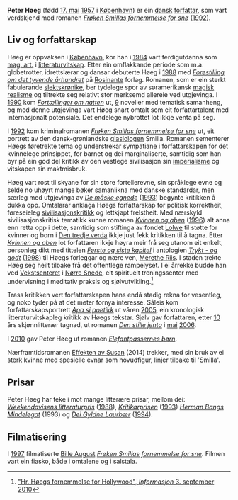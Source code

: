 '''Peter Høeg''' (fødd [[17. mai]] [[1957]] i [[København]]) er ein [[Danmark|dansk]] [[forfattar]], som vart verdskjend med romanen ''[[Frøken Smillas fornemmelse for snø]]'' ([[1992]]).

== Liv og forfattarskap ==
Høeg er oppvaksen i [[København]], kor han i [[1984]] vart ferdigutdanna som [[mag. art.]] i [[litteraturvitskap]]. Etter ein omflakkande periode som m.a. globetrotter, idrettslærar og dansar debuterte Høeg i [[1988]] med ''[[Forestilling om det tyvende århundret]]'' på [[Rosinante]] forlag. Romanen, som er ein sterkt fabulerande [[slektskrønike]], ber tydelege spor av søramerikansk [[magisk realisme]] og tiltrekte seg relativt stor merksemd allereie ved utgjevinga. I [[1990]] kom ''[[Fortællinger om natten]]'' ut, [[9]] noveller med tematisk samanheng, og med denne utgjevinga vart Høeg snart omtalt som eit forfattartalent med internasjonalt potensiale. Det endelege nybrottet lot ikkje venta på seg.

I [[1992]] kom kriminalromanen ''[[Frøken Smillas fornemmelse for sne]]'' ut, eit portrett av den dansk-grønlandske [[glasiolog]]en Smilla. Romanen sementerer Høegs føretrekte tema og understrekar sympatiane i forfattarskapen for det kvinnelege prinsippet, for barnet og dei marginaliserte, samtidig som han byr på ein god del kritikk av den vestlege sivilisasjon sin [[imperialisme]] og vitskapen sin maktmisbruk.

Høeg vart rost til skyane for sin store fortellerevne, sin språklege evne og selde no uhøyrt mange bøker samanlikna med danske standardar, men særleg med utgjevinga av ''[[De måske egnede]]'' ([[1993]]) begynte kritikken å dukka opp. Omtalarar anklaga Høegs forfattarskap for politisk korrektheit, føreseieleg [[sivilisasjonskritikk]] og lettkjøpt frelstheit. Med nærskyld sivilisasjonskritisk tematikk kunne romanen ''[[Kvinnen og aben]]'' ([[1996]]) alt anna enn retta opp i dette, samtidig som stiftinga av fondet [[Lolwe]] til støtte for kvinner og born i [[Den tredje verda]] ikkje just fekk kritikken til å tagna. Etter ''[[Kvinnen og aben]]'' lot forfattaren ikkje høyra meir frå seg utanom eit enkelt, personleg dikt med tittelen ''[[Første og siste kapitel]]'' i antologien ''[[Trykt - og godt]]'' ([[1998]]) til Høegs forleggar og nære ven, [[Merethe Riis]]. I staden trekte Høeg seg heilt tilbake frå det offentlege rampelyset. I ei årrekke budde han ved [[Vekstsenteret]] i [[Nørre Snede]], eit spirituelt treningssenter med undervisning i meditativ praksis og sjølvutvikling.<ref>[http://www.informasjon.dk/243516 "Hr. Høegs fornemmelse for Hollywood", ''Informasjon'' 3. september 2010]</ref>

Trass kritikken vert forfattarskapen hans endå stadig rekna for vesentleg, og noko tyder på at det møter fornya interesse. Såleis kom forfattarskapsportrett ''[[Apa si poetikk]]'' ut våren [[2005]], ein kronologisk litteraturvitskapleg kritikk av Høegs tekstar. Sjølv gav forfattaren, etter [[10]] års skjønnlitterær tagnad, ut romanen ''[[Den stille jenta]]'' i [[mai]] [[2006]].

I [[2010]] gav Peter Høeg ut romanen ''[[Elefantpassernes børn]]''.

Nærframtidsromanen [[Effekten av Susan]] (2014) trekker, med sin bruk av ei sterk kvinne med spesielle evnar som hovudfigur, linjer tilbake til 'Smilla'.

== Prisar ==
Peter Høeg har teke i mot mange litterære prisar, mellom dei: ''[[Weekendavisens litteraturpris]]'' ([[1988]]),
''[[Kritikarprisen]]'' ([[1993]]) ''[[Herman Bangs Mindelegat]]'' (1993) og ''[[Dei Gyldne Laurbær]]'' ([[1994]]).

== Filmatisering ==
I [[1997]] filmatiserte [[Bille August]] ''[[Frøken Smillas fornemmelse for sne]]''. Filmen vart ein fiasko, både i omtalene og i salstala.
